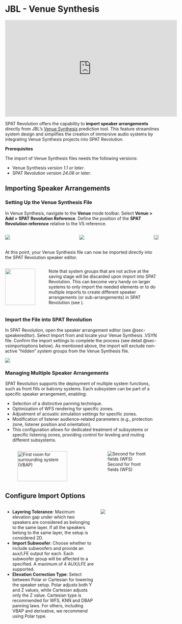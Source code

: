 # JBL - Venue Synthesis

<iframe width="560" height="315" src="https://www.youtube.com/embed/EZsBDNCH_uo?si=3hrUHFI9UeaGts5M" title="YouTube video player" frameborder="0" allow="accelerometer; autoplay; clipboard-write; encrypted-media; gyroscope; picture-in-picture; web-share" referrerpolicy="strict-origin-when-cross-origin" allowfullscreen></iframe>

SPAT Revolution offers the capability to **import speaker arrangements** directly from JBL's [Venue Synthesis](https://jblpro.com/en/products/venue-synthesis) prediction tool. This feature streamlines system design and simplifies the creation of immersive audio systems by integrating Venue Synthesis projects into SPAT Revolution.

**Prerequisites**

The import of Venue Synthesis files needs the following versions:

+ Venue Synthesis *version 1.1 or later*.
+ SPAT Revolution *version 24.08 or later*.

## Importing Speaker Arrangements

### Setting Up the Venue Synthesis File

In Venue Synthesis, navigate to the **Venue** mode toolbar. Select **Venue > Add > SPAT Revolution Reference**. Define the position of the **SPAT Revolution reference** relative to the VS reference.

::::{.columns}

:::{.column}
![](https://media.githubusercontent.com/media/FLUX-SE/doc_images/main/SpatR/ThirdParty/VS/add_spat_ref.png)
:::

:::{.column}
![](https://media.githubusercontent.com/media/FLUX-SE/doc_images/main/SpatR/ThirdParty/VS/spat_ref.png)
:::

![](https://media.githubusercontent.com/media/FLUX-SE/doc_images/main/SpatR/ThirdParty/VS/spat_ref_context.png){width="91.5%"}

::::

At this point, your Venue Synthesis file can now be imported directly into the SPAT Revolution speaker editor.

<!-- For example:

+ Set the SPAT Reference point at 6 meters on the Y-axis.
+ Adjust the Z height according to your audience configuration (e.g., 1.2m for seated, 1.7m for standing).
+ Rotate the reference to ensure proper orientation (e.g., 180 degrees to face the stage). -->

:::{.callout-important}

::::{.columns}

:::{.column width="25%"}
![](https://media.githubusercontent.com/media/FLUX-SE/doc_images/main/SpatR/ThirdParty/VS/vs_hide.png){width="90%"}
:::

:::{.column width="75%"}
Note that system groups that are not active at the saving stage will be discarded upon import into SPAT Revolution. This can become very handy on larger systems to only import the needed elements or to do multiple imports to create different speaker arrangements (or sub-arrangements) in SPAT Revolution (see ). 
:::

::::

:::

### Import the File into SPAT Revolution

In SPAT Revolution, open the speaker arrangement editor (see @sec-speakereditor). Select Import from and locate your Venue Synthesis .VSYN file. Confirm the import settings to complete the process (see detail @sec-vsimportoptions below). As mentioned above, the import will exclude non-active "hidden" system groups from the Venue Synthesis file.

![](https://media.githubusercontent.com/media/FLUX-SE/doc_images/main/SpatR/ThirdParty/VS/import_vs.png)

### Managing Multiple Speaker Arrangements

SPAT Revolution supports the deployment of multiple system functions, such as front fills or balcony systems. Each subsystem can be part of a specific speaker arrangement, enabling:

+ Selection of a distinctive panning technique.
+ Optimization of WFS rendering for specific zones.
+ Adjustment of acoustic simulation settings for specific zones.
+ Modification of listener audience-related parameters (e.g., protection zone, listener position and orientation).
+ This configuration allows for dedicated treatment of subsystems or specific listening zones, providing control for leveling and muting different subsystems.

::::{.columns}

:::{.column}
![First room for surrounding system (VBAP)](https://media.githubusercontent.com/media/FLUX-SE/doc_images/main/SpatR/ThirdParty/VS/system_1.png){width=91.5%}
:::

:::{.column}
![Second for front fields (WFS)](https://media.githubusercontent.com/media/FLUX-SE/doc_images/main/SpatR/ThirdParty/VS/system_2.png)
:::

::::

## Configure Import Options {#sec-vsimportoptions}


::::{.columns}

:::{.column width="60%"}
+ **Layering Tolerance**: Maximum elevation gap under which two speakers are considered as belonging to the same layer. If all the speakers belong to the same layer, the setup is considered 2D.
+ **Import Subwoofer**: Choose whether to include subwoofers and provide an aux/LFE output for each. Each subwoofer group will be affected to a specified. A maximum of 4 AUX/LFE are supported.
+ **Elevation Correction Type**: Select between Polar or Cartesian for lowering the speaker setup. Polar adjusts both Y and Z values, while Cartesian adjusts only the Z value. Cartesian type is recommended for WFS, KNN and DBAP panning laws. For others, including VBAP and derivative, we recommend using Polar type.
:::

:::{.column width="40%"}
![](https://media.githubusercontent.com/media/FLUX-SE/doc_images/main/SpatR/ThirdParty/VS/import_options.png)
:::

::::